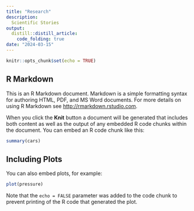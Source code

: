 ```yaml
---
title: "Research"
description:
  Scientific Stories
output:
  distill::distill_article:
    code_folding: true
date: "2024-03-15"
---
```


```r
knitr::opts_chunk$set(echo = TRUE)
```

<!-- Replace the output: html_document line in the YAML with output: distill::distill_article -->

<!-- include the new page you created into the overall site by adding it to the navbar section of _site.yml. Open that file, and in the navbar section below the current About entry, add -->

<!-- - text: "Projects" -->
<!-- href: projects.html -->







## R Markdown

This is an R Markdown document. Markdown is a simple formatting syntax for authoring HTML, PDF, and MS Word documents. For more details on using R Markdown see <http://rmarkdown.rstudio.com>.

When you click the **Knit** button a document will be generated that includes both content as well as the output of any embedded R code chunks within the document. You can embed an R code chunk like this:

```r
summary(cars)
```

## Including Plots

You can also embed plots, for example:

```r
plot(pressure)
```

Note that the `echo = FALSE` parameter was added to the code chunk to prevent printing of the R code that generated the plot.
